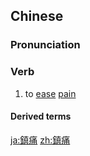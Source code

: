 ==Chinese==
{{zh-forms|s=镇痛}}

===Pronunciation===
{{zh-pron
|m=zhèntòng
|c=zan3 tung3
|cat=v
}}

===Verb===
{{zh-verb}}

# to [[ease]] [[pain]]

====Derived terms====
{{zh-der|鎮痛劑|鎮痛藥}}

[[ja:鎮痛]]
[[zh:鎮痛]]